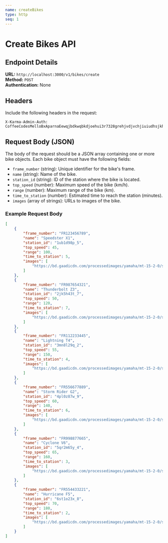 ```yaml
---
name: createBikes
type: http
seq: 1
---
```


# Create Bikes API

## Endpoint Details

**URL:** `http://localhost:3000/v1/bikes/create`  
**Method:** `POST`  
**Authentication:** None

## Headers

Include the following headers in the request:

```http
X-Karma-Admin-Auth: CoffeeCodesMelloBxAparnaEewqjbdkwqbkdjoehui3r7328grehjvdjvchjiuiudhsjkhkjsadab  
```

## Request Body (JSON)

The body of the request should be a JSON array containing one or more bike objects. Each bike object must have the following fields:

- `frame_number` (string): Unique identifier for the bike's frame.
- `name` (string): Name of the bike.
- `station_id` (string): ID of the station where the bike is located.
- `top_speed` (number): Maximum speed of the bike (km/h).
- `range` (number): Maximum range of the bike (km).
- `time_to_station` (number): Estimated time to reach the station (minutes).
- `images` (array of strings): URLs to images of the bike.

### Example Request Body

```json
[
    {
        "frame_number": "FR123456789",
        "name": "Speedster X1",
        "station_id": "1ub1d98p_5",
        "top_speed": 45,
        "range": 100,
        "time_to_station": 5,
        "images": [
            "https://bd.gaadicdn.com/processedimages/yamaha/mt-15-2-0/source/mt-15-2-06613f885e681c.jpg"
        ]
    },
    {
        "frame_number": "FR987654321",
        "name": "Thunderbolt Z3",
        "station_id": "2jk5h43t_7",
        "top_speed": 50,
        "range": 120,
        "time_to_station": 7,
        "images": [
            "https://bd.gaadicdn.com/processedimages/yamaha/mt-15-2-0/source/mt-15-2-06613f885e681c.jpg"
        ]
    },
    {
        "frame_number": "FR112233445",
        "name": "Lightning T4",
        "station_id": "3mn8l29q_2",
        "top_speed": 55,
        "range": 150,
        "time_to_station": 4,
        "images": [
            "https://bd.gaadicdn.com/processedimages/yamaha/mt-15-2-0/source/mt-15-2-06613f885e681c.jpg"
        ]
    },
    {
        "frame_number": "FR556677889",
        "name": "Storm Rider G2",
        "station_id": "4pl0z87w_9",
        "top_speed": 60,
        "range": 140,
        "time_to_station": 6,
        "images": [
            "https://bd.gaadicdn.com/processedimages/yamaha/mt-15-2-0/source/mt-15-2-06613f885e681c.jpg"
        ]
    },
    {
        "frame_number": "FR998877665",
        "name": "Cyclone V6",
        "station_id": "5qr2m65y_4",
        "top_speed": 65,
        "range": 160,
        "time_to_station": 3,
        "images": [
            "https://bd.gaadicdn.com/processedimages/yamaha/mt-15-2-0/source/mt-15-2-06613f885e681c.jpg"
        ]
    },
    {
        "frame_number": "FR554433221",
        "name": "Hurricane F5",
        "station_id": "6st1o23x_8",
        "top_speed": 70,
        "range": 180,
        "time_to_station": 2,
        "images": [
            "https://bd.gaadicdn.com/processedimages/yamaha/mt-15-2-0/source/mt-15-2-06613f885e681c.jpg"
        ]
    }
]
```